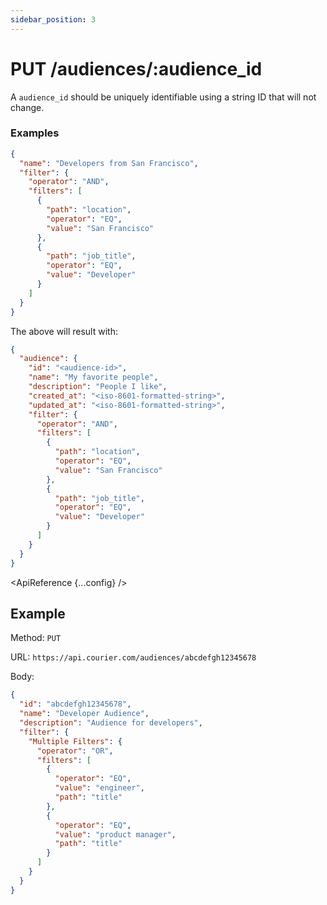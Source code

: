 ```yaml
---
sidebar_position: 3
---
```



# PUT /audiences/:audience_id

A `audience_id` should be uniquely identifiable using a string ID that will not change.

### Examples

```json title=JSON
{
  "name": "Developers from San Francisco",
  "filter": {
    "operator": "AND",
    "filters": [
      {
        "path": "location",
        "operator": "EQ",
        "value": "San Francisco"
      },
      {
        "path": "job_title",
        "operator": "EQ",
        "value": "Developer"
      }
    ]
  }
}
```

The above will result with:

```json title=200
{
  "audience": {
    "id": "<audience-id>",
    "name": "My favorite people",
    "description": "People I like",
    "created_at": "<iso-8601-formatted-string>",
    "updated_at": "<iso-8601-formatted-string>",
    "filter": {
      "operator": "AND",
      "filters": [
        {
          "path": "location",
          "operator": "EQ",
          "value": "San Francisco"
        },
        {
          "path": "job_title",
          "operator": "EQ",
          "value": "Developer"
        }
      ]
    }
  }
}
```

<ApiReference {...config} />

## Example

Method: `PUT`

URL: `https://api.courier.com/audiences/abcdefgh12345678`

Body:

```json
{
  "id": "abcdefgh12345678",
  "name": "Developer Audience",
  "description": "Audience for developers",
  "filter": {
    "Multiple Filters": {
      "operator": "OR",
      "filters": [
        {
          "operator": "EQ",
          "value": "engineer",
          "path": "title"
        },
        {
          "operator": "EQ",
          "value": "product manager",
          "path": "title"
        }
      ]
    }
  }
}
```
